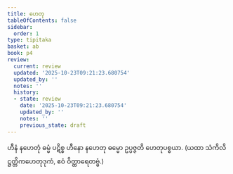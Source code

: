 ```yaml
---
title: ဟေတု
tableOfContents: false
sidebar:
  order: 1
type: tipitaka
basket: ab
book: p4
review:
  current: review
  updated: '2025-10-23T09:21:23.680754'
  updated_by: ''
  notes: ''
  history:
  - state: review
    date: '2025-10-23T09:21:23.680754'
    updated_by: ''
    notes: ''
    previous_state: draft
---
```



<ReviewStatus review={frontmatter.review} showDetails={true} />

<HypothesisAnnotation frontmatter={frontmatter} />

<DynamicBreadcrumb />

<Division number="179" book="p4" e="ch" v="39" p="529">

<Paragraph number="665" book="p4">
ဟီနံ နဟေတုံ ဓမ္မံ ပဋိစ္စ ဟီနော နဟေတု ဓမ္မော ဥပ္ပဇ္ဇတိ ဟေတုပစ္စယာ.
</Paragraph>

<Paragraph number="666" book="p4">
(ယထာ သံကိလိဋ္ဌတ္တိကဟေတုဒုကံ, ဧဝံ ဝိတ္ထာရေတဗ္ဗံ.)
</Paragraph>
</Division>